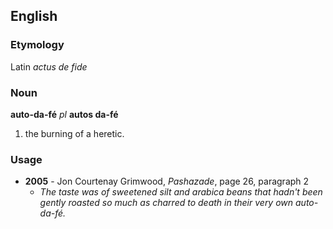 ==English==
===Etymology===
Latin ''actus de fide''
===Noun===

'''auto-da-fé''' ''pl'' '''autos da-fé'''

#the burning of a heretic.


===Usage===
*'''2005''' - Jon Courtenay Grimwood, ''Pashazade'', page 26, paragraph 2
**''The taste was of sweetened silt and arabica beans that hadn't been gently roasted so much as charred to death in their very own auto-da-fé.''